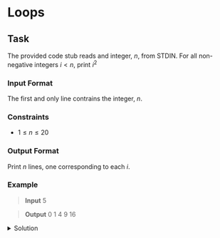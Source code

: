 # Loops

## Task 
The provided code stub reads and integer, $n$, from STDIN. For all non-negative integers $i < n$, print $i^2$

### Input Format
The first and only line contrains the integer, $n$.

### Constraints
- $1 \le n \le 20$

### Output Format
Print $n$ lines, one corresponding to each $i$.

### Example

> **Input**
> 5

> **Output**
> 0
> 1
> 4
> 9
> 16

<details>
    <summary>Solution</summary>
```python
if __name__ == '__main__':
    n = int(input())
    
    for i in range(n):
        print(i*i)
``` 
</details>